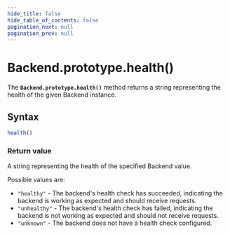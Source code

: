 ```yaml
---
hide_title: false
hide_table_of_contents: false
pagination_next: null
pagination_prev: null
---
```


# Backend.prototype.health()

The **`Backend.prototype.health()`** method returns a string representing the health of the given Backend instance.

## Syntax

```js
health()
```

### Return value

A string representing the health of the specified Backend value.

Possible values are:
- `"healthy"` - The backend's health check has succeeded, indicating the backend is working as expected and should receive requests.
- `"unhealthy"` - The backend's health check has failed, indicating the backend is not working as expected and should not receive requests.
- `"unknown"` - The backend does not have a health check configured.
